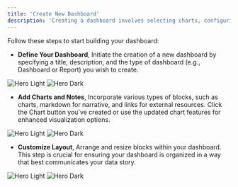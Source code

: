 ```yaml
---
title: 'Create New Dashboard'
description: 'Creating a dashboard involves selecting charts, configuring layout options, and customizing appearance settings to suit your needs.'
---
```


Follow these steps to start building your dashboard:
- **Define Your Dashboard**, Initiate the creation of a new dashboard by specifying a title, description, and the type of dashboard (e.g., Dashboard or Report) you wish to create.

<img
  className="block dark:hidden"
  src="/images/dashboard_create1.png"
  alt="Hero Light"
/>
<img
  className="hidden dark:block"
  src="/images/dashboard_create1.png"
  alt="Hero Dark"
/>

- **Add Charts and Notes**, Incorporate various types of blocks, such as charts, markdown for narrative, and links for external resources. Click the Chart button you’ve created or use the updated chart features for enhanced visualization options.

<img
  className="block dark:hidden"
  src="/images/dashboard_create2.png"
  alt="Hero Light"
/>
<img
  className="hidden dark:block"
  src="/images/dashboard_create2.png"
  alt="Hero Dark"
/>

- **Customize Layout**, Arrange and resize blocks within your dashboard. This step is crucial for ensuring your dashboard is organized in a way that best communicates your data story.

<img
  className="block dark:hidden"
  src="/images/dashboard_create3.png"
  alt="Hero Light"
/>
<img
  className="hidden dark:block"
  src="/images/dashboard_create3.png"
  alt="Hero Dark"
/>